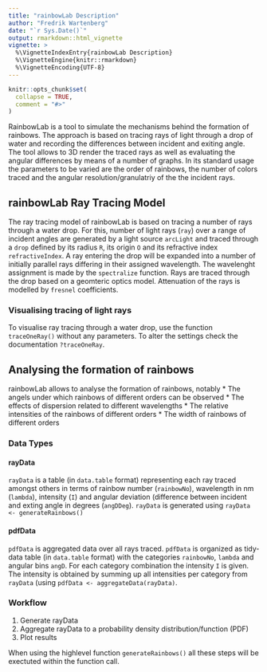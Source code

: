 ```yaml
---
title: "rainbowLab Description"
author: "Fredrik Wartenberg"
date: "`r Sys.Date()`"
output: rmarkdown::html_vignette
vignette: >
  %\VignetteIndexEntry{rainbowLab Description}
  %\VignetteEngine{knitr::rmarkdown}
  %\VignetteEncoding{UTF-8}
---
```


```r
knitr::opts_chunk$set(
  collapse = TRUE,
  comment = "#>"
)
```

RainbowLab is a tool to simulate the mechanisms behind the formation
of rainbows. The approach is based on tracing rays of light
through a drop of water and recording the differences between incident
and exiting angle.
The tool allows to 3D render the traced rays as well as evaluating the
angular differences by means of a number of graphs.
In its standard usage the parameters to be varied are the order of
rainbows, the number of colors traced and the angular
resolution/granulatriy of the the incident rays.

## rainbowLab Ray Tracing Model

The ray tracing model of rainbowLab is based on tracing a number of
rays through a water drop.
For this, number of light rays (`ray`) over a range of incident angles are generated by a
light source `arcLight` and traced through a `drop` defined by its
radius `R`, its origin `O` and its refractive index `refractiveIndex`.
A ray entering the drop will be expanded into a number of
initially parallel rays differing in their assigned wavelength. The
wavelenght assignment is made by the `spectralize` function. 
Rays are traced through the drop based on a geomteric optics
model. Attenuation of the rays is modelled by `fresnel` coefficients.

### Visualising tracing of light rays
To visualise ray tracing through a water drop, use the function
`traceOneRay()` without any parameters. To alter the settings check
the documentation `?traceOneRay`. 

## Analysing the formation of rainbows

rainbowLab allows to analyse the formation of rainbows, notably
* The angels under which rainbows of different orders can be observed
* The effects of dispersion related to different wavelengths
* The relative intensities of the rainbows of different orders
* The width of rainbows of different orders

### Data Types

#### rayData

`rayData` is a table (in `data.table` format) representing each ray
traced amongst others in terms of rainbow number (`rainbowNo`), wavelength in nm
(`lambda`), intensity (`I`) and angular deviation (difference between
incident and exting angle in degrees (`angDDeg`).
`rayData` is generated using `rayData <- generateRainbows()`

#### pdfData

`pdfData` is aggregated data over all rays traced. `pdfData` is
organized as tidy-data table (in `data.table` format) with the
categories `rainbowNo`, `lambda` and  angular bins `angD`. For each
category combination the intensity `I` is given. The intensity is
obtained by summing up all intensities per category from `rayData`
(using `pdfData <- aggregateData(rayData)`.


### Workflow

1. Generate rayData
2. Aggregate rayData to a probability density distribution/function
   (PDF)
3. Plot results

When using the highlevel function `generateRainbows()` all these steps
will be exectuted within the function call.


